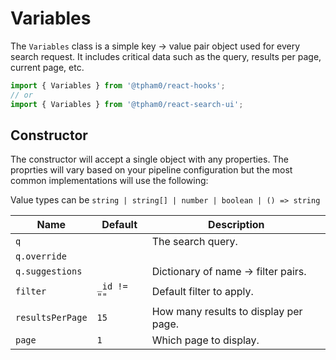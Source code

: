 
<SEO
  title="Variables"
  scope="Classes"
  description="The Variables class is a simple key -> value pair object used for every search request. "
/>

# Variables

The `Variables` class is a simple key -> value pair object used for every search request. It includes critical data such as the query, results per page, current page, etc.

```js
import { Variables } from '@tpham0/react-hooks';
// or
import { Variables } from '@tpham0/react-search-ui';
```

## Constructor

The constructor will accept a single object with any properties. The proprties will vary based on your pipeline configuration but the most common implementations will use the following:

Value types can be `string | string[] | number | boolean | () => string`

| Name             | Default     | Description                           |
| ---------------- | ----------- | ------------------------------------- |
| `q`              |             | The search query.                     |
| `q.override`     |             |                                       |
| `q.suggestions`  |             | Dictionary of name -> filter pairs.   |
| `filter`         | `_id != ""` | Default filter to apply.              |
| `resultsPerPage` | `15`        | How many results to display per page. |
| `page`           | `1`         | Which page to display.                |
